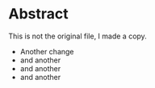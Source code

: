 # Abstract

This is not the original file, I made a copy.

- Another change
- and another
- and another
- and another
